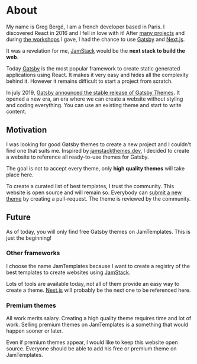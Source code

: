 # About

My name is Greg Bergé, I am a french developer based in Paris. I discovered React in 2016 and I fell in love with it! After [many projects](https://gregberge.com/projects) and during [the workshops](https://gregberge.com/workshops) I gave, I had the chance to use [Gatsby](http://gatsbyjs.com/) and [Next.js](https://nextjs.org).

It was a revelation for me, [JamStack](https://jamstack.org/) would be the **next stack to build the web**.

Today [Gatsby](http://gatsbyjs.com/) is the most popular framework to create static generated applications using React. It makes it very easy and hides all the complexity behind it. However it remains difficult to start a project from scratch.

In july 2019, [Gatsby announced the stable release of Gatsby Themes](https://www.gatsbyjs.org/blog/2019-07-03-announcing-stable-release-gatsby-themes/). It opened a new era, an era where we can create a website without styling and coding everything. You can use an existing theme and start to write content.

## Motivation

I was looking for good Gatsby themes to create a new project and I couldn't find one that suits me. Inspired by [jamstackthemes.dev](https://jamstackthemes.dev/), I decided to create a website to reference all ready-to-use themes for Gatsby.

The goal is not to accept every theme, only **high quality themes** will take place here.

To create a curated list of best templates, I trust the community. This website is open source and will remain so. Everybody can [submit a new theme](https://github.com/gregberge/jamtemplates.com#submit-a-theme) by creating a pull-request. The theme is reviewed by the community.

## Future

As of today, you will only find free Gatsby themes on JamTemplates. This is just the beginning!

### Other frameworks

I choose the name JamTemplates because I want to create a registry of the best templates to create websites using [JamStack](https://jamstack.org/).

Lots of tools are available today, not all of them provide an easy way to create a theme. [Next.js](https://nextjs.org/) will probably be the next one to be referenced here.

### Premium themes

All work merits salary. Creating a high quality theme requires time and lot of work. Selling premium themes on JamTemplates is a something that would happen sooner or later.

Even if premium themes appear, I would like to keep this website open source. Everyone should be able to add his free or premium theme on JamTemplates.
